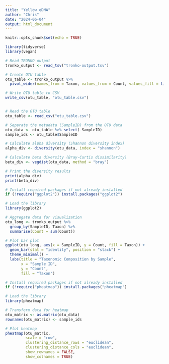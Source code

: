 ```yaml
---
title: "Yellow eDNA"
author: "Chris"
date: "2024-06-04"
output: html_document
---
```


```r
knitr::opts_chunk$set(echo = TRUE)
```


```r

library(tidyverse)
library(vegan)

```


```r
# Read TRONKO output
tronko_output <- read_tsv("tronko-output.tsv")

# Create OTU table
otu_table <- tronko_output %>%
  pivot_wider(names_from = Taxon, values_from = Count, values_fill = list(Count = 0))

# Write OTU table to CSV
write_csv(otu_table, "otu_table.csv")

```

```r

```

```r
# Read the OTU table
otu_table <- read_csv("otu_table.csv")

# Separate the metadata (SampleID) from the OTU data
otu_data <- otu_table %>% select(-SampleID)
sample_ids <- otu_table$SampleID

# Calculate alpha diversity (Shannon diversity index)
alpha_div <- diversity(otu_data, index = "shannon")

# Calculate beta diversity (Bray-Curtis dissimilarity)
beta_div <- vegdist(otu_data, method = "bray")

# Print the diversity results
print(alpha_div)
print(beta_div)

```

```r
# Install required packages if not already installed
if (!require("ggplot2")) install.packages("ggplot2")

# Load the library
library(ggplot2)

```

```r
# Aggregate data for visualization
otu_long <- tronko_output %>%
  group_by(SampleID, Taxon) %>%
  summarise(Count = sum(Count))

# Plot bar plot
ggplot(otu_long, aes(x = SampleID, y = Count, fill = Taxon)) +
  geom_bar(stat = "identity", position = "stack") +
  theme_minimal() +
  labs(title = "Taxonomic Composition by Sample",
       x = "Sample ID",
       y = "Count",
       fill = "Taxon")

```

```r
# Install required packages if not already installed
if (!require("pheatmap")) install.packages("pheatmap")

# Load the library
library(pheatmap)

# Transform data for heatmap
otu_matrix <- as.matrix(otu_data)
rownames(otu_matrix) <- sample_ids

# Plot heatmap
pheatmap(otu_matrix, 
         scale = "row", 
         clustering_distance_rows = "euclidean",
         clustering_distance_cols = "euclidean",
         show_rownames = FALSE, 
         show_colnames = TRUE)

```

```r

```

